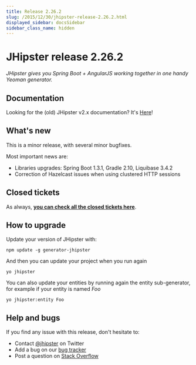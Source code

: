 ```yaml
---
title: Release 2.26.2
slug: /2015/12/30/jhipster-release-2.26.2.html
displayed_sidebar: docsSidebar
sidebar_class_name: hidden
---
```


JHipster release 2.26.2
==================

*JHipster gives you Spring Boot + AngularJS working together in one handy Yeoman generator.*

Documentation
----------

Looking for the (old) JHipster v2.x documentation? It's [Here](https://www.jhipster.tech/documentation-archive/)!

What's new
----------

This is a minor release, with several minor bugfixes.

Most important news are:

- Libraries upgrades: Spring Boot 1.3.1, Gradle 2.10, Liquibase 3.4.2
- Correction of Hazelcast issues when using clustered HTTP sessions

Closed tickets
------------

As always, __[you can check all the closed tickets here](https://github.com/jhipster/generator-jhipster/issues?q=milestone%3A2.26.2+is%3Aclosed)__.

How to upgrade
------------

Update your version of JHipster with:

```
npm update -g generator-jhipster
```

And then you can update your project when you run again

```
yo jhipster
```

You can also update your entities by running again the entity sub-generator, for example if your entity is named _Foo_

```
yo jhipster:entity Foo
```

Help and bugs
--------------

If you find any issue with this release, don't hesitate to:

- Contact [@jhipster](https://twitter.com/jhipster) on Twitter
- Add a bug on our [bug tracker](https://github.com/jhipster/generator-jhipster/issues?state=open)
- Post a question on [Stack Overflow](http://stackoverflow.com/tags/jhipster/info)
